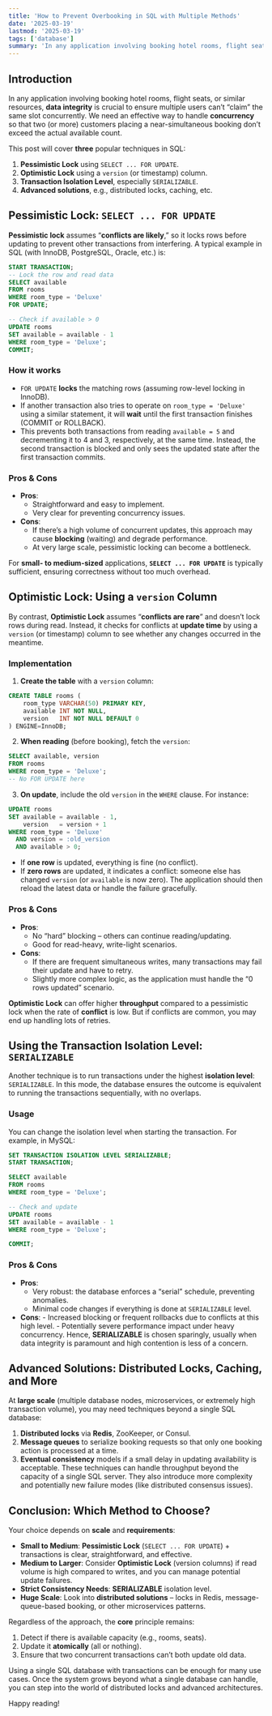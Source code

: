 ```yaml
---
title: 'How to Prevent Overbooking in SQL with Multiple Methods'
date: '2025-03-19'
lastmod: '2025-03-19'
tags: ['database']
summary: 'In any application involving booking hotel rooms, flight seats, or similar resources, data integrity is crucial to ensure multiple users can’t “claim” the same slot concurrently.'
---
```


## Introduction

In any application involving booking hotel rooms, flight seats, or similar resources, **data integrity** is crucial to ensure multiple users can’t “claim” the same slot concurrently. We need an effective way to handle **concurrency** so that two (or more) customers placing a near-simultaneous booking don’t exceed the actual available count.

This post will cover **three** popular techniques in SQL:

1. **Pessimistic Lock** using `SELECT ... FOR UPDATE`.
2. **Optimistic Lock** using a `version` (or timestamp) column.
3. **Transaction Isolation Level**, especially `SERIALIZABLE`.
4. **Advanced solutions**, e.g., distributed locks, caching, etc.

## Pessimistic Lock: `SELECT ... FOR UPDATE`

**Pessimistic lock** assumes “**conflicts are likely**,” so it locks rows before updating to prevent other transactions from interfering. A typical example in SQL (with InnoDB, PostgreSQL, Oracle, etc.) is:

```sql
START TRANSACTION;
-- Lock the row and read data
SELECT available
FROM rooms
WHERE room_type = 'Deluxe'
FOR UPDATE;

-- Check if available > 0
UPDATE rooms
SET available = available - 1
WHERE room_type = 'Deluxe';
COMMIT;
```

### How it works

- `FOR UPDATE` **locks** the matching rows (assuming row-level locking in InnoDB).
- If another transaction also tries to operate on `room_type = 'Deluxe'` using a similar statement, it will **wait** until the first transaction finishes (COMMIT or ROLLBACK).
- This prevents both transactions from reading `available = 5` and decrementing it to 4 and 3, respectively, at the same time. Instead, the second transaction is blocked and only sees the updated state after the first transaction commits.

### Pros & Cons

- **Pros**:
  - Straightforward and easy to implement.
  - Very clear for preventing concurrency issues.
- **Cons**:
  - If there’s a high volume of concurrent updates, this approach may cause **blocking** (waiting) and degrade performance.
  - At very large scale, pessimistic locking can become a bottleneck.

For **small- to medium-sized** applications, **`SELECT ... FOR UPDATE`** is typically sufficient, ensuring correctness without too much overhead.

## Optimistic Lock: Using a `version` Column

By contrast, **Optimistic Lock** assumes “**conflicts are rare**” and doesn’t lock rows during read. Instead, it checks for conflicts at **update time** by using a `version` (or timestamp) column to see whether any changes occurred in the meantime.

### Implementation

1. **Create the table** with a `version` column:

```sql
CREATE TABLE rooms (
	room_type VARCHAR(50) PRIMARY KEY,
	available INT NOT NULL,
	version   INT NOT NULL DEFAULT 0
) ENGINE=InnoDB;
```

2. **When reading** (before booking), fetch the `version`:

```sql
SELECT available, version
FROM rooms
WHERE room_type = 'Deluxe';
-- No FOR UPDATE here
```

3. **On update**, include the old `version` in the `WHERE` clause. For instance:

```sql
UPDATE rooms
SET available = available - 1,
    version   = version + 1
WHERE room_type = 'Deluxe'
  AND version = :old_version
  AND available > 0;
```

- If **one row** is updated, everything is fine (no conflict).
- If **zero rows** are updated, it indicates a conflict: someone else has changed `version` (or `available` is now zero). The application should then reload the latest data or handle the failure gracefully.

### Pros & Cons

- **Pros**:
  - No “hard” blocking – others can continue reading/updating.
  - Good for read-heavy, write-light scenarios.
- **Cons**:
  - If there are frequent simultaneous writes, many transactions may fail their update and have to retry.
  - Slightly more complex logic, as the application must handle the “0 rows updated” scenario.

**Optimistic Lock** can offer higher **throughput** compared to a pessimistic lock when the rate of **conflict** is low. But if conflicts are common, you may end up handling lots of retries.

## Using the Transaction Isolation Level: `SERIALIZABLE`

Another technique is to run transactions under the highest **isolation level**: `SERIALIZABLE`. In this mode, the database ensures the outcome is equivalent to running the transactions sequentially, with no overlaps.

### Usage

You can change the isolation level when starting the transaction. For example, in MySQL:

```sql
SET TRANSACTION ISOLATION LEVEL SERIALIZABLE;
START TRANSACTION;

SELECT available
FROM rooms
WHERE room_type = 'Deluxe';

-- Check and update
UPDATE rooms
SET available = available - 1
WHERE room_type = 'Deluxe';

COMMIT;
```

### Pros & Cons

- **Pros**:
  - Very robust: the database enforces a “serial” schedule, preventing anomalies.
  - Minimal code changes if everything is done at `SERIALIZABLE` level.
- **Cons**: - Increased blocking or frequent rollbacks due to conflicts at this high level. - Potentially severe performance impact under heavy concurrency.
  Hence, **SERIALIZABLE** is chosen sparingly, usually when data integrity is paramount and high contention is less of a concern.

## Advanced Solutions: Distributed Locks, Caching, and More

At **large scale** (multiple database nodes, microservices, or extremely high transaction volume), you may need techniques beyond a single SQL database:

1. **Distributed locks** via **Redis**, ZooKeeper, or Consul.
2. **Message queues** to serialize booking requests so that only one booking action is processed at a time.
3. **Eventual consistency** models if a small delay in updating availability is acceptable.
   These techniques can handle throughput beyond the capacity of a single SQL server. They also introduce more complexity and potentially new failure modes (like distributed consensus issues).

## Conclusion: Which Method to Choose?

Your choice depends on **scale** and **requirements**:

- **Small to Medium**: **Pessimistic Lock** (`SELECT ... FOR UPDATE`) + transactions is clear, straightforward, and effective.
- **Medium to Larger**: Consider **Optimistic Lock** (version columns) if read volume is high compared to writes, and you can manage potential update failures.
- **Strict Consistency Needs**: **SERIALIZABLE** isolation level.
- **Huge Scale**: Look into **distributed solutions** – locks in Redis, message-queue-based booking, or other microservices patterns.

Regardless of the approach, the **core** principle remains:

1. Detect if there is available capacity (e.g., rooms, seats).
2. Update it **atomically** (all or nothing).
3. Ensure that two concurrent transactions can’t both update old data.

Using a single SQL database with transactions can be enough for many use cases. Once the system grows beyond what a single database can handle, you can step into the world of distributed locks and advanced architectures.

Happy reading! <Twemoji emoji="clinking-beer-mugs" />
